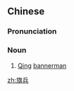 ==Chinese==
{{zh-forms}}

===Pronunciation===
{{zh-pron
|m=qíbīng
|cat=n
}}

===Noun===
{{zh-noun}}

# [[Qing]] [[bannerman]]

[[zh:旗兵]]
